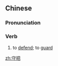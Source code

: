 ==Chinese==
{{zh-forms}}

===Pronunciation===
{{zh-pron
|m=shǒubǎ
|cat=v
}}

===Verb===
{{zh-verb}}

# {{lb|zh|literary}} to [[defend]]; to [[guard]]

[[zh:守把]]